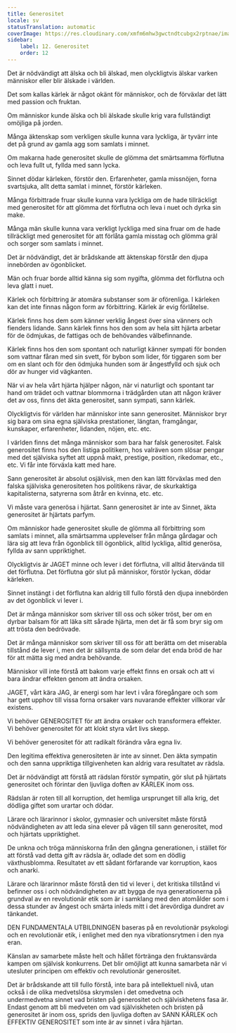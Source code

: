 ```yaml
---
title: Generositet
locale: sv
statusTranslation: automatic
coverImage: https://res.cloudinary.com/xmfm6mhw3gwctndtcubgx2rptnae/image/upload/v1740337243/small_cover_educacion_fundamental_a051170f1c.webp
sidebar:
    label: 12. Generositet
    order: 12
---
```

Det är nödvändigt att älska och bli älskad, men olyckligtvis älskar varken människor eller blir älskade i världen.

Det som kallas kärlek är något okänt för människor, och de förväxlar det lätt med passion och fruktan.

Om människor kunde älska och bli älskade skulle krig vara fullständigt omöjliga på jorden.

Många äktenskap som verkligen skulle kunna vara lyckliga, är tyvärr inte det på grund av gamla agg som samlats i minnet.

Om makarna hade generositet skulle de glömma det smärtsamma förflutna och leva fullt ut, fyllda med sann lycka.

Sinnet dödar kärleken, förstör den. Erfarenheter, gamla missnöjen, forna svartsjuka, allt detta samlat i minnet, förstör kärleken.

Många förbittrade fruar skulle kunna vara lyckliga om de hade tillräckligt med generositet för att glömma det förflutna och leva i nuet och dyrka sin make.

Många män skulle kunna vara verkligt lyckliga med sina fruar om de hade tillräckligt med generositet för att förlåta gamla misstag och glömma gräl och sorger som samlats i minnet.

Det är nödvändigt, det är brådskande att äktenskap förstår den djupa innebörden av ögonblicket.

Män och fruar borde alltid känna sig som nygifta, glömma det förflutna och leva glatt i nuet.

Kärlek och förbittring är atomära substanser som är oförenliga. I kärleken kan det inte finnas någon form av förbittring. Kärlek är evig förlåtelse.

Kärlek finns hos dem som känner verklig ångest över sina vänners och fienders lidande. Sann kärlek finns hos den som av hela sitt hjärta arbetar för de ödmjukas, de fattigas och de behövandes välbefinnande.

Kärlek finns hos den som spontant och naturligt känner sympati för bonden som vattnar fåran med sin svett, för bybon som lider, för tiggaren som ber om en slant och för den ödmjuka hunden som är ångestfylld och sjuk och dör av hunger vid vägkanten.

När vi av hela vårt hjärta hjälper någon, när vi naturligt och spontant tar hand om trädet och vattnar blommorna i trädgården utan att någon kräver det av oss, finns det äkta generositet, sann sympati, sann kärlek.

Olyckligtvis för världen har människor inte sann generositet. Människor bryr sig bara om sina egna själviska prestationer, längtan, framgångar, kunskaper, erfarenheter, lidanden, nöjen, etc. etc.

I världen finns det många människor som bara har falsk generositet. Falsk generositet finns hos den listiga politikern, hos valräven som slösar pengar med det själviska syftet att uppnå makt, prestige, position, rikedomar, etc., etc. Vi får inte förväxla katt med hare.

Sann generositet är absolut osjälvisk, men den kan lätt förväxlas med den falska själviska generositeten hos politikens rävar, de skurkaktiga kapitalisterna, satyrerna som åtrår en kvinna, etc. etc.

Vi måste vara generösa i hjärtat. Sann generositet är inte av Sinnet, äkta generositet är hjärtats parfym.

Om människor hade generositet skulle de glömma all förbittring som samlats i minnet, alla smärtsamma upplevelser från många gårdagar och lära sig att leva från ögonblick till ögonblick, alltid lyckliga, alltid generösa, fyllda av sann uppriktighet.

Olyckligtvis är JAGET minne och lever i det förflutna, vill alltid återvända till det förflutna. Det förflutna gör slut på människor, förstör lyckan, dödar kärleken.

Sinnet instängt i det förflutna kan aldrig till fullo förstå den djupa innebörden av det ögonblick vi lever i.

Det är många människor som skriver till oss och söker tröst, ber om en dyrbar balsam för att läka sitt sårade hjärta, men det är få som bryr sig om att trösta den bedrövade.

Det är många människor som skriver till oss för att berätta om det miserabla tillstånd de lever i, men det är sällsynta de som delar det enda bröd de har för att mätta sig med andra behövande.

Människor vill inte förstå att bakom varje effekt finns en orsak och att vi bara ändrar effekten genom att ändra orsaken.

JAGET, vårt kära JAG, är energi som har levt i våra föregångare och som har gett upphov till vissa forna orsaker vars nuvarande effekter villkorar vår existens.

Vi behöver GENEROSITET för att ändra orsaker och transformera effekter. Vi behöver generositet för att klokt styra vårt livs skepp.

Vi behöver generositet för att radikalt förändra våra egna liv.

Den legitima effektiva generositeten är inte av sinnet. Den äkta sympatin och den sanna uppriktiga tillgivenheten kan aldrig vara resultatet av rädsla.

Det är nödvändigt att förstå att rädslan förstör sympatin, gör slut på hjärtats generositet och förintar den ljuvliga doften av KÄRLEK inom oss.

Rädslan är roten till all korruption, det hemliga ursprunget till alla krig, det dödliga giftet som urartar och dödar.

Lärare och lärarinnor i skolor, gymnasier och universitet måste förstå nödvändigheten av att leda sina elever på vägen till sann generositet, mod och hjärtats uppriktighet.

De unkna och tröga människorna från den gångna generationen, i stället för att förstå vad detta gift av rädsla är, odlade det som en dödlig växthusblomma. Resultatet av ett sådant förfarande var korruption, kaos och anarki.

Lärare och lärarinnor måste förstå den tid vi lever i, det kritiska tillstånd vi befinner oss i och nödvändigheten av att bygga de nya generationerna på grundval av en revolutionär etik som är i samklang med den atomålder som i dessa stunder av ångest och smärta inleds mitt i det ärevördiga dundret av tänkandet.

DEN FUNDAMENTALA UTBILDNINGEN baseras på en revolutionär psykologi och en revolutionär etik, i enlighet med den nya vibrationsrytmen i den nya eran.

Känslan av samarbete måste helt och hållet förtränga den fruktansvärda kampen om självisk konkurrens. Det blir omöjligt att kunna samarbeta när vi utesluter principen om effektiv och revolutionär generositet.

Det är brådskande att till fullo förstå, inte bara på intellektuell nivå, utan också i de olika medvetslösa skrymslen i det omedvetna och undermedvetna sinnet vad bristen på generositet och själviskhetens fasa är. Endast genom att bli medveten om vad själviskheten och bristen på generositet är inom oss, sprids den ljuvliga doften av SANN KÄRLEK och EFFEKTIV GENEROSITET som inte är av sinnet i våra hjärtan.

